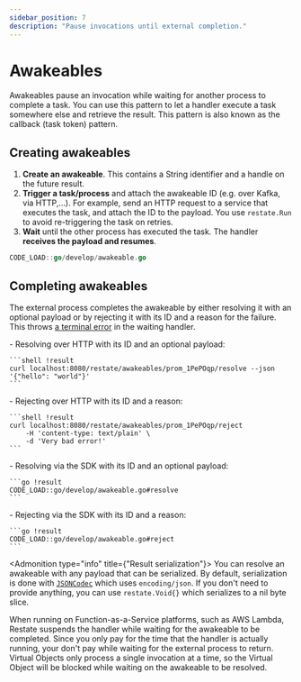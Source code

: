 ```yaml
---
sidebar_position: 7
description: "Pause invocations until external completion."
---
```




# Awakeables

Awakeables pause an invocation while waiting for another process to complete a task.
You can use this pattern to let a handler execute a task somewhere else and retrieve the result.
This pattern is also known as the callback (task token) pattern.

## Creating awakeables

1. **Create an awakeable**. This contains a String identifier and a handle on the future result.
2. **Trigger a task/process** and attach the awakeable ID  (e.g. over Kafka, via HTTP,...).
For example, send an HTTP request to a service that executes the task, and attach the ID to the payload.
You use `restate.Run` to avoid re-triggering the task on retries.
3. **Wait** until the other process has executed the task.
The handler **receives the payload and resumes**.

```go
CODE_LOAD::go/develop/awakeable.go
```

## Completing awakeables

The external process completes the awakeable by either resolving it with an optional payload or by rejecting it
with its ID and a reason for the failure. This throws [a terminal error](/develop/go/error-handling) in the waiting handler.

<TextAndCode>
    - Resolving over HTTP with its ID and an optional payload:

    ```shell !result
    curl localhost:8080/restate/awakeables/prom_1PePOqp/resolve --json '{"hello": "world"}'
    ```
</TextAndCode>
<TextAndCode>
    - Rejecting over HTTP with its ID and a reason:

    ```shell !result
    curl localhost:8080/restate/awakeables/prom_1PePOqp/reject
        -H 'content-type: text/plain' \
        -d 'Very bad error!'
    ```
</TextAndCode>
<TextAndCode>
    - Resolving via the SDK with its ID and an optional payload:

    ```go !result
    CODE_LOAD::go/develop/awakeable.go#resolve
    ```
</TextAndCode>
<TextAndCode>
    - Rejecting via the SDK with its ID and a reason:

    ```go !result
    CODE_LOAD::go/develop/awakeable.go#reject
    ```
</TextAndCode>


<Admonition type="info" title={"Result serialization"}>
    You can resolve an awakeable with any payload that can be serialized. By default,
    serialization is done with
    [`JSONCodec`](https://pkg.go.dev/github.com/restatedev/sdk-go/encoding#PayloadCodec)
    which uses `encoding/json`. If you don't need to provide anything, you can
    use `restate.Void{}` which serializes to a nil byte slice.
</Admonition>

<Admonition type="tip" title="Cost savings on FaaS">
    When running on Function-as-a-Service platforms, such as AWS Lambda, Restate suspends the handler while waiting for the awakeable to be completed.
    Since you only pay for the time that the handler is actually running, your don't pay while waiting for the external process to return.
</Admonition>

<Admonition type="info" title="Awaiting awakeables in Virtual Objects">
    Virtual Objects only process a single invocation at a time, so the Virtual Object will be blocked while waiting on the awakeable to be resolved.
</Admonition>
